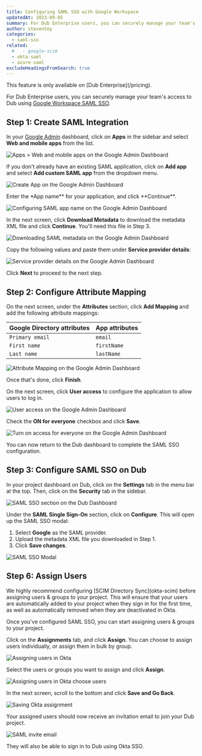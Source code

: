 ```yaml
---
title: Configuring SAML SSO with Google Workspace
updatedAt: 2023-09-05
summary: For Dub Enterprise users, you can securely manage your team's access to Dub using Google Workspace SAML SSO.
author: steventey
categories:
  - saml-sso
related:
  #   - google-scim
  - okta-saml
  - azure-saml
excludeHeadingsFromSearch: true
---
```


<Note variant="success">
  This feature is only available on [Dub Enterprise](/pricing).
</Note>

For Dub Enterprise users, you can securely manage your team's access to Dub using [Google Workspace SAML SSO](https://cloud.google.com/architecture/identity/single-sign-on).

## Step 1: Create SAML Integration

In your [Google Admin](https://admin.google.com/) dashboard, click on **Apps** in the sidebar and select **Web and mobile apps** from the list.

<Image
  alt="Apps > Web and mobile apps on the Google Admin Dashboard"
  src="https://d2vwwcvoksz7ty.cloudfront.net/help/google-saml-apps.png"
  width={1612}
  height={960}
  hideCaption={true}
/>

If you don't already have an existing SAML application, click on **Add app** and select **Add custom SAML app** from the dropdown menu.

<Image
  alt="Create App on the Google Admin Dashboard"
  src="https://d2vwwcvoksz7ty.cloudfront.net/help/google-saml-create-app.png"
  width={1611}
  height={959}
  hideCaption={true}
/>

Enter the \*App name** for your application, and click **Continue\*\*.

<Image
  alt="Configuring SAML app name on the Google Admin Dashboard"
  src="https://d2vwwcvoksz7ty.cloudfront.net/help/google-saml-app-name.png"
  width={1624}
  height={960}
  hideCaption={true}
/>

In the next screen, click **Download Metadata** to download the metadata XML file and click **Continue**. You'll need this file in Step 3.

<Image
  alt="Downloading SAML metadata on the Google Admin Dashboard"
  src="https://d2vwwcvoksz7ty.cloudfront.net/help/google-saml-download.png"
  width={1605}
  height={986}
  hideCaption={true}
/>

Copy the following values and paste them under **Service provider details**:

<CopyBox title="ACS URL" copy="https://api.dub.co/auth/saml/callback" />

<CopyBox title="Entity ID" copy="https://saml.dub.co" />

<Image
  alt="Service provider details on the Google Admin Dashboard"
  src="https://d2vwwcvoksz7ty.cloudfront.net/help/google-saml-provider.png"
  width={1603}
  height={962}
  hideCaption={true}
/>

Click **Next** to proceed to the next step.

## Step 2: Configure Attribute Mapping

On the next screen, under the **Attributes** section, click **Add Mapping** and add the following attribute mappings:

| Google Directory attributes | App attributes |
| --------------------------- | -------------- |
| `Primary email`             | `email`        |
| `First name`                | `firstName`    |
| `Last name`                 | `lastName`     |

<Image
  alt="Attribute Mapping on the Google Admin Dashboard"
  src="https://d2vwwcvoksz7ty.cloudfront.net/help/google-saml-attributes.png"
  width={1611}
  height={979}
  hideCaption={true}
/>

Once that's done, click **Finish**.

On the next screen, click **User access** to configure the application to allow users to log in.

<Image
  alt="User access on the Google Admin Dashboard"
  src="https://d2vwwcvoksz7ty.cloudfront.net/help/google-saml-users.png"
  width={1611}
  height={741}
  hideCaption={true}
/>

Check the **ON for everyone** checkbox and click **Save**.

<Image
  alt="Turn on access for everyone on the Google Admin Dashboard"
  src="https://d2vwwcvoksz7ty.cloudfront.net/help/google-saml-save.png"
  width={1607}
  height={692}
  hideCaption={true}
/>

You can now return to the Dub dashboard to complete the SAML SSO configuration.

## Step 3: Configure SAML SSO on Dub

In your project dashboard on Dub, click on the **Settings** tab in the menu bar at the top. Then, click on the **Security** tab in the sidebar.

<Image
  alt="SAML SSO section on the Dub Dashboard"
  src="https://d2vwwcvoksz7ty.cloudfront.net/help/saml-sso-section.png"
  width={2480}
  height={1486}
  hideCaption={true}
/>

Under the **SAML Single Sign-On** section, click on **Configure**. This will open up the SAML SSO modal:

1. Select **Google** as the SAML provider.
2. Upload the metadata XML file you downloaded in Step 1.
3. Click **Save changes**.

<Image
  alt="SAML SSO Modal"
  src="https://d2vwwcvoksz7ty.cloudfront.net/help/okta-saml-modal.png"
  width={2068}
  height={1720}
  hideCaption={true}
/>

## Step 6: Assign Users

<Note variant="warning">
  We highly recommend configuring [SCIM Directory Sync](okta-scim) before
  assigning users & groups to your project. This will ensure that your users are
  automatically added to your project when they sign in for the first time, as
  well as automatically removed when they are deactivated in Okta.
</Note>

Once you've configured SAML SSO, you can start assigning users & groups to your project.

Click on the **Assignments** tab, and click **Assign**. You can choose to assign users individually, or assign them in bulk by group.

<Image
  alt="Assigning users in Okta"
  src="https://d2vwwcvoksz7ty.cloudfront.net/help/okta-saml-assign.png"
  width={2346}
  height={1562}
  hideCaption={true}
/>

Select the users or groups you want to assign and click **Assign**.

<Image
  alt="Assigning users in Okta choose users"
  src="https://d2vwwcvoksz7ty.cloudfront.net/help/okta-saml-choose.png"
  width={1564}
  height={1356}
  hideCaption={true}
/>

In the next screen, scroll to the bottom and click **Save and Go Back**.

<Image
  alt="Saving Okta assignment"
  src="https://d2vwwcvoksz7ty.cloudfront.net/help/okta-saml-save.png"
  width={3132}
  height={2008}
  hideCaption={true}
/>

Your assigned users should now receive an invitation email to join your Dub project.

<Image
  alt="SAML invite email"
  src="https://d2vwwcvoksz7ty.cloudfront.net/help/saml-invite.png"
  width={2226}
  height={1564}
  hideCaption={true}
/>

They will also be able to sign in to Dub using Okta SSO.
